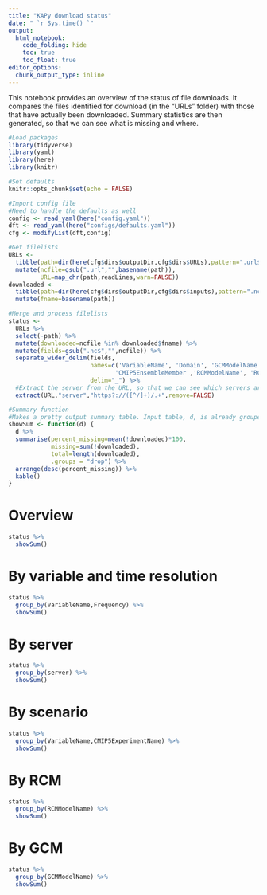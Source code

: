 ```yaml
---
title: "KAPy download status"
date: " `r Sys.time() `"
output: 
  html_notebook:
    code_folding: hide
    toc: true
    toc_float: true
editor_options: 
  chunk_output_type: inline
---
```


This notebook provides an overview of the status of file downloads. It compares the files identified for download (in the "URLs" folder) with those that have actually been downloaded. Summary statistics are then generated, so that we can see what is missing and where.

```r
#Load packages 
library(tidyverse)
library(yaml)
library(here)
library(knitr)

#Set defaults
knitr::opts_chunk$set(echo = FALSE)

#Import config file
#Need to handle the defaults as well
config <- read_yaml(here("config.yaml"))
dft <- read_yaml(here("configs/defaults.yaml"))
cfg <- modifyList(dft,config)

#Get filelists
URLs <- 
  tibble(path=dir(here(cfg$dirs$outputDir,cfg$dirs$URLs),pattern=".url$",full.names = TRUE)) %>% 
  mutate(ncfile=gsub(".url","",basename(path)),
         URL=map_chr(path,readLines,warn=FALSE))
downloaded <-
  tibble(path=dir(here(cfg$dirs$outputDir,cfg$dirs$inputs),pattern=".nc$",full.names = TRUE)) %>% 
  mutate(fname=basename(path))

#Merge and process filelists
status <- 
  URLs %>% 
  select(-path) %>% 
  mutate(downloaded=ncfile %in% downloaded$fname) %>% 
  mutate(fields=gsub(".nc$","",ncfile)) %>% 
  separate_wider_delim(fields,
                       names=c('VariableName', 'Domain', 'GCMModelName', 'CMIP5ExperimentName', 
                              'CMIP5EnsembleMember','RCMModelName', 'RCMVersionID', 'Frequency', 'Time'),
                       delim="_") %>% 
  #Extract the server from the URL, so that we can see which servers are missing
  extract(URL,"server","https?://([^/]+)/.+",remove=FALSE) 

#Summary function
#Makes a pretty output summary table. Input table, d, is already grouped appropriately
showSum <- function(d) {
  d %>% 
  summarise(percent_missing=mean(!downloaded)*100,
            missing=sum(!downloaded),
            total=length(downloaded),
            .groups = "drop") %>% 
  arrange(desc(percent_missing)) %>% 
  kable()
}

```

# Overview 

```r
status %>% 
  showSum()
```
 
# By variable and time resolution
 
```r
status %>% 
  group_by(VariableName,Frequency) %>% 
  showSum()  
```


# By server
 
```r
status %>% 
  group_by(server) %>% 
  showSum()
```

# By scenario

```r
status %>% 
  group_by(VariableName,CMIP5ExperimentName) %>% 
  showSum()

```
 
# By RCM 
 
```r
status %>% 
  group_by(RCMModelName) %>% 
  showSum()

```
 
# By GCM 
 
```r
status %>% 
  group_by(GCMModelName) %>% 
  showSum()

```
 

